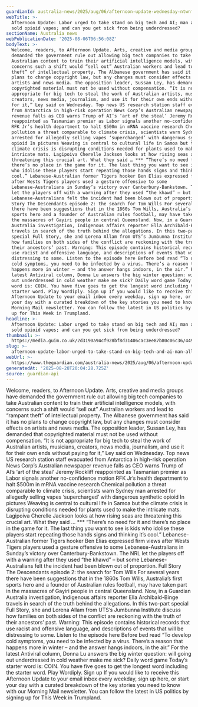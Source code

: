 ```yaml
---
guardianId: australia-news/2025/aug/06/afternoon-update-wednesday-ntwnfb
webTitle: >-
  Afternoon Update: Labor urged to take stand on big tech and AI; man allegedly
  sold opioid vapes; and can you get sick from being underdressed?
sectionName: Australia news
webPublicationDate: '2025-08-06T06:56:08Z'
bodyText: >-
  Welcome, readers, to Afternoon Update. Arts, creative and media groups have
  demanded the government rule out allowing big tech companies to take
  Australian content to train their artificial intelligence models, with
  concerns such a shift would “sell out” Australian workers and lead to “rampant
  theft” of intellectual property. The Albanese government has said it has no
  plans to change copyright law, but any changes must consider effects on
  artists and news media. The opposition leader, Sussan Ley, has demanded that
  copyrighted material must not be used without compensation. “It is not
  appropriate for big tech to steal the work of Australian artists, musicians,
  creators, news media, journalism, and use it for their own ends without paying
  for it,” Ley said on Wednesday. Top news US research station staff evacuated
  from Antarctica in high-risk operation News Corp’s Australian newspaper
  revenue falls as CEO warns Trump of AI’s ‘art of the steal’ Jeremy Rockliff
  reappointed as Tasmanian premier as Labor signals another no-confidence motion
  RFK Jr’s health department to halt $500m in mRNA vaccine research Chemical
  pollution a threat comparable to climate crisis, scientists warn Sydney man
  arrested for allegedly selling vapes ‘supercharged’ with dangerous synthetic
  opioid In pictures Weaving is central to cultural life in Samoa but the
  climate crisis is disrupting conditions needed for plants used to make the
  intricate mats. Lagipoiva Cherelle Jackson looks at how rising seas are
  threatening this crucial art. What they said … *** “There’s no need for it and
  there’s no place in the game for it. The last thing you want to see is kids
  who idolise these players start repeating those hands signs and thinking it’s
  cool.” Lebanese-Australian former Tigers hooker Ben Elias expressed firm views
  after Wests Tigers players used a gesture offensive to some
  Lebanese-Australians in Sunday’s victory over Canterbury-Bankstown. The NRL
  let the players off with a warning after they used “the khawd” – but some
  Lebanese-Australians felt the incident had been blown out of proportion. Full
  Story The Descendants episode 2: the search for Tom Wills For several years
  there have been suggestions that in the 1860s Tom Wills, Australia’s first
  sports hero and a founder of Australian rules football, may have taken part in
  the massacres of Gayiri people in central Queensland. Now, in a Guardian
  Australia investigation, Indigenous affairs reporter Ella Archibald-Binge
  travels in search of the truth behind the allegations. In this two-part
  special Full Story, she and Lorena Allam from UTS’s Jumbunna Institute discuss
  how families on both sides of the conflict are reckoning with the truth of
  their ancestors’ past. Warning: This episode contains historical records that
  use racist and offensive language, and descriptions of events that will be
  distressing to some. Listen to the episode here Before bed read “To develop
  cold symptoms, you need to be infected by a virus. There’s a reason that
  happens more in winter – and the answer hangs indoors, in the air.” For the
  latest Antiviral column, Donna Lu answers the big winter question: will going
  out underdressed in cold weather make me sick? Daily word game Today’s starter
  word is: COIN. You have five goes to get the longest word including the
  starter word. Play Wordiply. Sign up If you would like to receive this
  Afternoon Update to your email inbox every weekday, sign up here, or start
  your day with a curated breakdown of the key stories you need to know with our
  Morning Mail newsletter. You can follow the latest in US politics by signing
  up for This Week in Trumpland.
headline: >-
  Afternoon Update: Labor urged to take stand on big tech and AI; man allegedly
  sold opioid vapes; and can you get sick from being underdressed?
thumbnail: >-
  https://media.guim.co.uk/2d3190a94cf928bf8d31406cac3ee87b80c06c36/4495_1079_2822_2258/500.jpg
slug: >-
  afternoon-update-labor-urged-to-take-stand-on-big-tech-and-ai-man-allegedly-sold-opioid-vapes-and-can-you-get-sick-from-being-underdressed
webUrl: >-
  https://www.theguardian.com/australia-news/2025/aug/06/afternoon-update-wednesday-ntwnfb
generatedAt: '2025-08-28T20:04:28.725Z'
source: guardian-api
---
```

Welcome, readers, to Afternoon Update. Arts, creative and media groups have demanded the government rule out allowing big tech companies to take Australian content to train their artificial intelligence models, with concerns such a shift would “sell out” Australian workers and lead to “rampant theft” of intellectual property. The Albanese government has said it has no plans to change copyright law, but any changes must consider effects on artists and news media. The opposition leader, Sussan Ley, has demanded that copyrighted material must not be used without compensation. “It is not appropriate for big tech to steal the work of Australian artists, musicians, creators, news media, journalism, and use it for their own ends without paying for it,” Ley said on Wednesday. Top news US research station staff evacuated from Antarctica in high-risk operation News Corp’s Australian newspaper revenue falls as CEO warns Trump of AI’s ‘art of the steal’ Jeremy Rockliff reappointed as Tasmanian premier as Labor signals another no-confidence motion RFK Jr’s health department to halt $500m in mRNA vaccine research Chemical pollution a threat comparable to climate crisis, scientists warn Sydney man arrested for allegedly selling vapes ‘supercharged’ with dangerous synthetic opioid In pictures Weaving is central to cultural life in Samoa but the climate crisis is disrupting conditions needed for plants used to make the intricate mats. Lagipoiva Cherelle Jackson looks at how rising seas are threatening this crucial art. What they said … *** “There’s no need for it and there’s no place in the game for it. The last thing you want to see is kids who idolise these players start repeating those hands signs and thinking it’s cool.” Lebanese-Australian former Tigers hooker Ben Elias expressed firm views after Wests Tigers players used a gesture offensive to some Lebanese-Australians in Sunday’s victory over Canterbury-Bankstown. The NRL let the players off with a warning after they used “the khawd” – but some Lebanese-Australians felt the incident had been blown out of proportion. Full Story The Descendants episode 2: the search for Tom Wills For several years there have been suggestions that in the 1860s Tom Wills, Australia’s first sports hero and a founder of Australian rules football, may have taken part in the massacres of Gayiri people in central Queensland. Now, in a Guardian Australia investigation, Indigenous affairs reporter Ella Archibald-Binge travels in search of the truth behind the allegations. In this two-part special Full Story, she and Lorena Allam from UTS’s Jumbunna Institute discuss how families on both sides of the conflict are reckoning with the truth of their ancestors’ past. Warning: This episode contains historical records that use racist and offensive language, and descriptions of events that will be distressing to some. Listen to the episode here Before bed read “To develop cold symptoms, you need to be infected by a virus. There’s a reason that happens more in winter – and the answer hangs indoors, in the air.” For the latest Antiviral column, Donna Lu answers the big winter question: will going out underdressed in cold weather make me sick? Daily word game Today’s starter word is: COIN. You have five goes to get the longest word including the starter word. Play Wordiply. Sign up If you would like to receive this Afternoon Update to your email inbox every weekday, sign up here, or start your day with a curated breakdown of the key stories you need to know with our Morning Mail newsletter. You can follow the latest in US politics by signing up for This Week in Trumpland.
